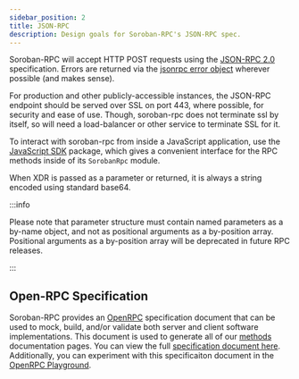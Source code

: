 ```yaml
---
sidebar_position: 2
title: JSON-RPC
description: Design goals for Soroban-RPC's JSON-RPC spec.
---
```


Soroban-RPC will accept HTTP POST requests using the [JSON-RPC 2.0] specification. Errors are returned via the [jsonrpc error object] wherever possible (and makes sense).

For production and other publicly-accessible instances, the JSON-RPC endpoint should be served over SSL on port 443, where possible, for security and ease of use. Though, soroban-rpc does not terminate ssl by itself, so will need a load-balancer or other service to terminate SSL for it.

To interact with soroban-rpc from inside a JavaScript application, use the [JavaScript SDK] package, which gives a convenient interface for the RPC methods inside of its `SorobanRpc` module.

When XDR is passed as a parameter or returned, it is always a string encoded using standard base64.

:::info

Please note that parameter structure must contain named parameters as a by-name
object, and not as positional arguments as a by-position array. Positional
arguments as a by-position array will be deprecated in future RPC releases.

:::

## Open-RPC Specification

Soroban-RPC provides an [OpenRPC] specification document that can be used to mock, build, and/or validate both server and client software implementations. This document is used to generate all of our [methods] documentation pages. You can view the full [specification document here]. Additionally, you can experiment with this specificaiton document in the [OpenRPC Playground].

[JSON-RPC 2.0]: https://www.jsonrpc.org/specification
[jsonrpc error object]: https://www.jsonrpc.org/specification#error_object
[JavaScript SDK]: https://github.com/stellar/js-stellar-sdk
[OpenRPC]: https://open-rpc.org/
[methods]: ./methods
[specification document here]: https://raw.githubusercontent.com/stellar/soroban-docs/main/static/openrpc.json
[OpenRPC Playground]: https://playground.open-rpc.org/?schemaUrl=https://raw.githubusercontent.com/stellar/soroban-docs/main/static/openrpc.json
